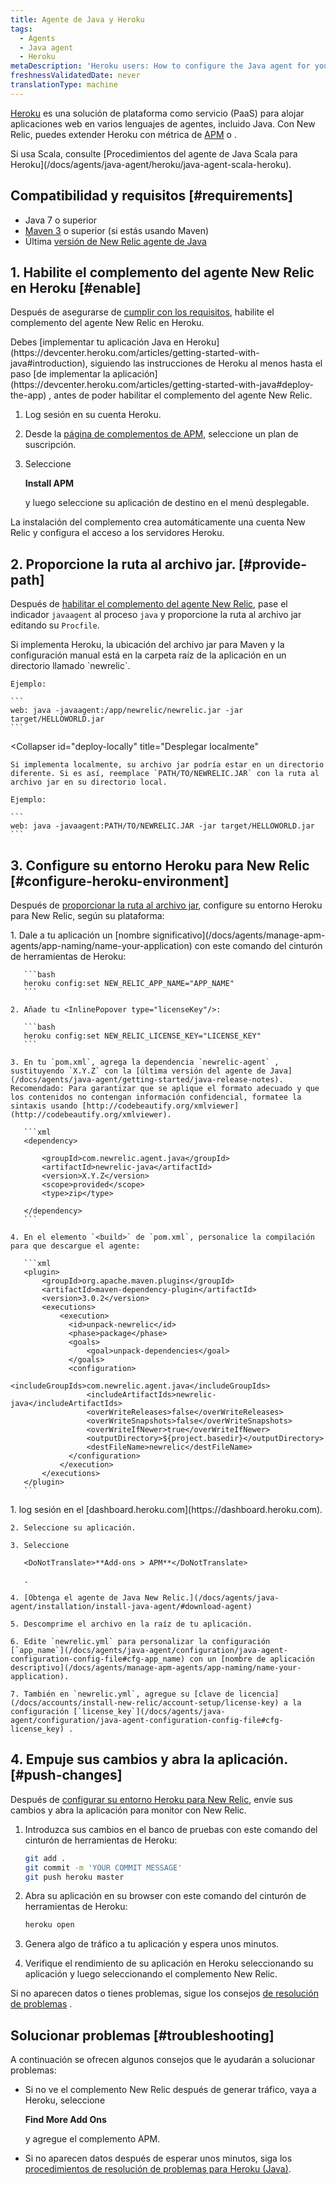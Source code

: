 ```yaml
---
title: Agente de Java y Heroku
tags:
  - Agents
  - Java agent
  - Heroku
metaDescription: 'Heroku users: How to configure the Java agent for your New Relic add-on.'
freshnessValidatedDate: never
translationType: machine
---
```


[Heroku](https://devcenter.heroku.com/articles/newrelic) es una solución de plataforma como servicio (PaaS) para alojar aplicaciones web en varios lenguajes de agentes, incluido Java. Con New Relic, puedes extender Heroku con métrica de [APM](/docs/apm/new-relic-apm) o [<InlinePopover type="browser"/>](/docs/browser/new-relic-browser).

<Callout variant="tip">
  Si usa Scala, consulte [Procedimientos del agente de Java Scala para Heroku](/docs/agents/java-agent/heroku/java-agent-scala-heroku).
</Callout>

## Compatibilidad y requisitos [#requirements]

* Java 7 o superior
* [Maven 3](http://maven.apache.org/download.cgi) o superior (si estás usando Maven)
* Última [versión de New Relic agente de Java](/docs/release-notes/agent-release-notes/java-release-notes)

## 1. Habilite el complemento del agente New Relic en Heroku [#enable]

Después de asegurarse de [cumplir con los requisitos](#requirements), habilite el complemento del agente New Relic en Heroku.

<Callout variant="caution">
  Debes [implementar tu aplicación Java en Heroku](https://devcenter.heroku.com/articles/getting-started-with-java#introduction), siguiendo las instrucciones de Heroku al menos hasta el paso [de implementar la aplicación](https://devcenter.heroku.com/articles/getting-started-with-java#deploy-the-app) , antes de poder habilitar el complemento del agente New Relic.
</Callout>

1. Log sesión en su cuenta Heroku.

2. Desde la [página de complementos de APM](https://elements.heroku.com/addons/newrelic#pricing), seleccione un plan de suscripción.

3. Seleccione

   <DoNotTranslate>**Install APM**</DoNotTranslate>

   y luego seleccione su aplicación de destino en el menú desplegable.

La instalación del complemento crea automáticamente una cuenta New Relic y configura el acceso a los servidores Heroku.

## 2. Proporcione la ruta al archivo jar. [#provide-path]

Después de [habilitar el complemento del agente New Relic](#enable), pase el indicador `javaagent` al proceso `java` y proporcione la ruta al archivo jar editando su `Procfile`.

<CollapserGroup>
  <Collapser
    id="deploy-heroku"
    title="Desplegar a Heroku"
  >
    Si implementa Heroku, la ubicación del archivo jar para Maven y la configuración manual está en la carpeta raíz de la aplicación en un directorio llamado `newrelic`.

    Ejemplo:

    ```
    web: java -javaagent:/app/newrelic/newrelic.jar -jar target/HELLOWORLD.jar
    ```
  </Collapser>

  <Collapser
    id="deploy-locally"
    title="Desplegar localmente"
  >
    Si implementa localmente, su archivo jar podría estar en un directorio diferente. Si es así, reemplace `PATH/TO/NEWRELIC.JAR` con la ruta al archivo jar en su directorio local.

    Ejemplo:

    ```
    web: java -javaagent:PATH/TO/NEWRELIC.JAR -jar target/HELLOWORLD.jar
    ```
  </Collapser>
</CollapserGroup>

## 3. Configure su entorno Heroku para New Relic [#configure-heroku-environment]

Después de [proporcionar la ruta al archivo jar](#provide-path), configure su entorno Heroku para New Relic, según su plataforma:

<CollapserGroup>
  <Collapser
    id="maven-config"
    title="Configuración maven"
  >
    1. Dale a tu aplicación un [nombre significativo](/docs/agents/manage-apm-agents/app-naming/name-your-application) con este comando del cinturón de herramientas de Heroku:

       ```bash
       heroku config:set NEW_RELIC_APP_NAME="APP_NAME"
       ```

    2. Añade tu <InlinePopover type="licenseKey"/>:

       ```bash
       heroku config:set NEW_RELIC_LICENSE_KEY="LICENSE_KEY"
       ```

    3. En tu `pom.xml`, agrega la dependencia `newrelic-agent` , sustituyendo `X.Y.Z` con la [última versión del agente de Java](/docs/agents/java-agent/getting-started/java-release-notes). Recomendado: Para garantizar que se aplique el formato adecuado y que los contenidos no contengan información confidencial, formatee la sintaxis usando [http://codebeautify.org/xmlviewer](http://codebeautify.org/xmlviewer).

       ```xml
       <dependency> 

           <groupId>com.newrelic.agent.java</groupId>
           <artifactId>newrelic-java</artifactId>
           <version>X.Y.Z</version>
           <scope>provided</scope>
           <type>zip</type>

       </dependency>
       ```

    4. En el elemento `<build>` de `pom.xml`, personalice la compilación para que descargue el agente:

       ```xml
       <plugin>
           <groupId>org.apache.maven.plugins</groupId>
           <artifactId>maven-dependency-plugin</artifactId>
           <version>3.0.2</version>
           <executions>
               <execution>
                 <id>unpack-newrelic</id>
                 <phase>package</phase>
                 <goals>
                     <goal>unpack-dependencies</goal>
                 </goals>
                 <configuration>
                     <includeGroupIds>com.newrelic.agent.java</includeGroupIds>
                     <includeArtifactIds>newrelic-java</includeArtifactIds>
                     <overWriteReleases>false</overWriteReleases>
                     <overWriteSnapshots>false</overWriteSnapshots>
                     <overWriteIfNewer>true</overWriteIfNewer>
                     <outputDirectory>${project.basedir}</outputDirectory>
                     <destFileName>newrelic</destFileName>
                 </configuration>
               </execution>
           </executions>
       </plugin>
       ```
  </Collapser>

  <Collapser title="Configuración manual">
    1. log sesión en el [dashboard.heroku.com](https://dashboard.heroku.com).

    2. Seleccione su aplicación.

    3. Seleccione

       <DoNotTranslate>**Add-ons > APM**</DoNotTranslate>

       .

    4. [Obtenga el agente de Java New Relic.](/docs/agents/java-agent/installation/install-java-agent/#download-agent)

    5. Descomprime el archivo en la raíz de tu aplicación.

    6. Edite `newrelic.yml` para personalizar la configuración [`app_name`](/docs/agents/java-agent/configuration/java-agent-configuration-config-file#cfg-app_name) con un [nombre de aplicación descriptivo](/docs/agents/manage-apm-agents/app-naming/name-your-application).

    7. También en `newrelic.yml`, agregue su [clave de licencia](/docs/accounts/install-new-relic/account-setup/license-key) a la configuración [`license_key`](/docs/agents/java-agent/configuration/java-agent-configuration-config-file#cfg-license_key) .
  </Collapser>
</CollapserGroup>

## 4. Empuje sus cambios y abra la aplicación. [#push-changes]

Después de [configurar su entorno Heroku para New Relic](#configure-heroku-environment), envíe sus cambios y abra la aplicación para monitor con New Relic.

1. Introduzca sus cambios en el banco de pruebas con este comando del cinturón de herramientas de Heroku:

   ```bash
   git add .
   git commit -m 'YOUR COMMIT MESSAGE'
   git push heroku master
   ```

2. Abra su aplicación en su browser con este comando del cinturón de herramientas de Heroku:

   ```bash
   heroku open
   ```

3. Genera algo de tráfico a tu aplicación y espera unos minutos.

4. Verifique el rendimiento de su aplicación en Heroku seleccionando su aplicación y luego seleccionando el complemento New Relic.

Si no aparecen datos o tienes problemas, sigue los consejos [de resolución de problemas](#troubleshooting) .

## Solucionar problemas [#troubleshooting]

A continuación se ofrecen algunos consejos que le ayudarán a solucionar problemas:

* Si no ve el complemento New Relic después de generar tráfico, vaya a Heroku, seleccione

  <DoNotTranslate>**Find More Add Ons**</DoNotTranslate>

  y agregue el complemento APM.

* Si no aparecen datos después de esperar unos minutos, siga los [procedimientos de resolución de problemas para Heroku (Java)](/docs/agents/java-agent/heroku/no-data-appears-heroku-java).